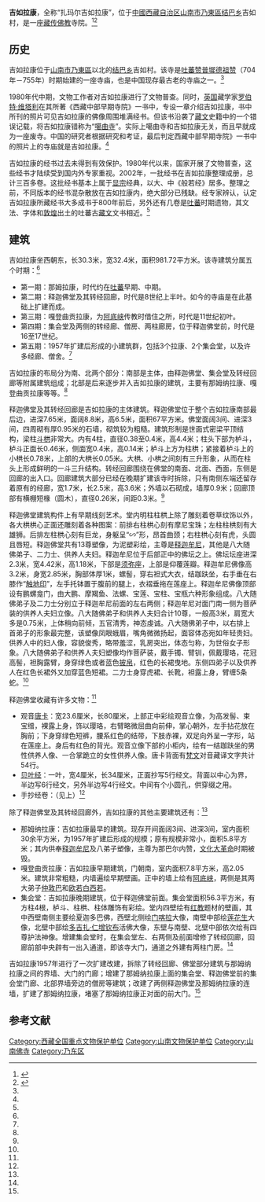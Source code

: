 {{Infobox Tibetan Buddhist monastery
|name = 吉如拉康
|image = 
|image size = 250px
|alt = 
|caption =
|t=
|w=
|to = 
|ipa={{IPA|}}
|z=
|thdl=
|e=
|tc=吉如拉康
|s=吉如拉康
|p=
|m=
|k=
|pushpin_map = 
|latd =  | latm =  | lats =  | latNS = 
|longd=  | longm= | longs =| longEW = 
|iso_region = 
|map_caption = 
|mapsize = 
|location_country = 中国
|location = {{CHN}}[[西藏自治区|西藏自治区]][[山南市|山南市]][[乃東區|乃東區]]
|coordinates_display =
|founded_by =
|date_founded =
|date_renovated =
|sect =
|mather =
|children =
|dedicated_to = 
|tulku =
|head_lama = 
|head_mgh =
|no._of_monks = 
|architecture = 
|festivals =
|footnotes = 
}}
{{文物保护单位
| 级别 = 全国
| 图片 = 
| 名称 = 吉如拉康
| 编号 = 5-412
| 分类 = 古建筑
| 时代 = 唐—清
| 所在 = [[西藏自治区|西藏自治区]][[山南市|山南市]][[乃東區|乃東區]]
| 登录 = 2001年
| Cat = 西藏全国重点文物保护单位
}}
'''吉如拉康'''，全称“扎玛尔吉如拉康”，位于[[中國|中國]][[西藏自治区|西藏自治区]][[山南市|山南市]][[乃東區|乃東區]][[结巴乡|结巴乡]]吉如村，是一座[[藏传佛教|藏传佛教]]寺院。<ref name=zgxzw>{{Cite web |url=http://www.tibet.cn/newzt/rsxzzt/xzsm/t20050705_40471.htm |title=吉如拉康，中国西藏网，于2013-09-19查阅 |access-date=2013-09-19 |archive-date=2016-03-04 |archive-url=https://web.archive.org/web/20160304112323/http://www.tibet.cn/newzt/rsxzzt/xzsm/t20050705_40471.htm |dead-url=no }}</ref><ref name=zgw>{{Cite web |url=http://www.china.com.cn/chinese/2002/Aug/182851.htm |title=西藏吉如拉康寺整理出一批珍贵佛教经典，中国网，2002年8月03日 |access-date=2013年9月19日 |archive-date=2016年3月5日 |archive-url=https://web.archive.org/web/20160305033017/http://www.china.com.cn/chinese/2002/Aug/182851.htm |dead-url=no }}</ref>

==历史==
吉如拉康位于[[山南市|山南市]][[乃東區|乃東區]]以北的[[结巴乡|结巴乡]]吉如村。该寺是[[吐蕃|吐蕃]][[赞普|赞普]][[墀德祖赞|墀德祖赞]]（704年－755年）时期始建的一座寺庙，也是中国现存最古老的寺庙之一。<ref name=zgxzw/>

1980年代中期，文物工作者对吉如拉康进行了文物普查。同时，[[英国|英国]]藏学家[[罗伯特·维塔利|罗伯特·维塔利]]在其所著《西藏中部早期寺院》一书中，专设一章介绍吉如拉康，书中所刊的照片可见吉如拉康的佛像周围堆满经书。但该书沿袭了[[藏文|藏文]]史籍中的一个错误记载，将吉如拉康错称为“[[噶曲寺|噶曲寺]]”。实际上噶曲寺和吉如拉康无关，而且早就成为一座废寺。中国的研究者根据研究和考证，最后判定西藏中部早期寺院》一书中的照片上的寺庙就是吉如拉康。<ref name=zgw/>

吉如拉康的经书过去未得到有效保护。1980年代以来，国家开展了文物普查，这些经书才陆续受到国内外专家重视。2002年，一批经书在吉如拉康整理成册，总计三百多卷。这批经书基本上属于[[显宗|显宗]]经典，以大、中《般若经》居多。整理之前，不同版本的经书混杂散放在吉如拉康内，绝大部分已残缺。经专家辨认，认定吉如拉康所藏经书大多成书于800年前后，另外还有几卷是[[吐蕃|吐蕃]]时期遗物，其文法、字体和[[敦煌|敦煌]]出土的吐蕃古[[藏文|藏文]]文书相近。<ref name=zgw/>

==建筑==
吉如拉康坐西朝东，长30.3米，宽32.4米，面积981.72平方米。该寺建筑分属五个时期：<ref name=zgxzw/>
*第一期：那姆拉康，时代约在[[吐蕃|吐蕃]]早期、中期。
*第二期：释迦佛堂及其转经回廊，时代是8世纪上半叶。如今的寺庙是在此基础上扩建而成。
*第三期：嘎登曲贡拉康，为[[阿底峡|阿底峡]]传教时借住之所，时代是11世纪初叶。
*第四期：集会堂及两侧的转经廊、僧房、两柱廊房，位于释迦佛堂前，时代是16至17世纪。
*第五期：1957年扩建后形成的小建筑群，包括3个拉康、2个集会堂，以及许多经廊、僧舍。<ref name=zgxzw/>

吉如拉康的布局分为南、北两个部分：南部是主体，由释迦佛堂、集会堂及转经回廊等附属建筑组成；北部是后来逐步并入吉如拉康的建筑，主要有那姆纳拉康、嘎登曲贡拉康等等。<ref name=zgxzw/>

释迦佛堂及其转经回廊是吉如拉康的主体建筑。释迦佛堂位于整个吉如拉康南部最后边，进深7.65米，面阔8.8米，高6.5米，面积67平方米。佛堂面阔3间、进深3间，四周砌有厚0.95米的石墙，砌筑较为粗糙。建筑形制是世面式密梁平顶结构，梁柱[[斗栱|斗栱]]非常大。内有4柱，直径0.38至0.4米，高4.4米；柱头下部为栌斗，栌斗正面长0.46米，侧面宽0.4米，高0.14米；栌斗上方为柱栱；紧接着栌斗上的小栱长0.78米，上部的大栱长0.05米。大栱、小栱之间刻有三升形象，从而在柱头上形成鲜明的一斗三升结构。转经回廊围绕在佛堂的南面、北面、西面，东侧是回廊的出入口。回廊建筑大部分已经在晚期扩建该寺时拆除，只有南侧东端还留存着原有的经廊，宽1.7米，长2.5米，高3.6米；外墙以石砌成，墙厚0.9米；回廊顶部有横棚短椽（圆木），直径0.26米，间距0.3米。<ref name=zgxzw/>

释迦佛堂建筑构件上有早期线刻艺术。堂内明柱柱栱上除了雕刻着卷草纹饰以外，各大栱栱心正面还雕刻着各种图案：前排右柱栱心刻有摩尼宝珠；左柱柱栱刻有大雄狮。后排左柱栱心刻有巨龙，身躯呈“∽”形，昂首曲颈；右柱栱心刻有虎，头圆且唇短。释迦佛堂共有13尊塑像，为泥塑彩绘，主尊是[[释迦牟尼|释迦牟尼]]，其他是八大随佛弟子、二力士、供养人夫妇。释迦牟尼位于后部正中的佛坛之上。佛坛坛座进深2.3米，宽4.42米，高1.18米，下部是[[须弥座|须弥座]]，上部是仰覆莲瓣。释迦牟尼佛像高3.2米，身宽2.85米，胸部体厚1米，螺髻，穿右袒式大衣，结跏趺坐，右手垂在右膝作“[[触地印|触地印]]”，左手托钵置于腹前的腿上，衣褶垂拖在莲座上。释迦牟尼佛像顶部设有鹏螺龛门，由大鹏、摩羯鱼、法螺、宝莲、宝柱、宝瓶六种形象组成。八大随佛弟子及二力士分别立于释迦牟尼前面的左右两侧；释迦牟尼对面门南一侧为菩萨装的供养人夫妇立像。八大随佛弟子和供养人夫妇合计10尊，一般高3米，肩宽大多是0.75米，上体稍向前倾，五官清秀，神态虔诚。八大随佛弟子中，以右排上首弟子的形象最完整，该塑像凤眼蛾眉，嘴角微微扬起，面容体态宛如年轻贵妇。供养人中的妇人像，容貌俊秀，略带羞涩，乳房突出，体态匀称，为世俗女子形象。八大随佛弟子和供养人夫妇塑像均作菩萨装，戴手镯、臂钏，佩戴璎珞，花冠高髻，袒胸露臂，身穿绿色或者蓝色[[披帛|披帛]]，红色的长裙曳地。东侧四弟子以及供养人在红色长裙外又加穿蓝色短裙。二力士身穿虎裙、长靴，袒露上身，臂缠5条蛇。<ref name=zgxzw/>

释迦佛堂收藏有许多文物：<ref name=zgxzw/>
*观音[[唐卡|唐卡]]：宽23.6厘米，长80厘米，上部正中彩绘观音立像，为高发髻、束宝缯，裸露上身，饰以璎珞，右臂略微屈曲向前伸，掌心朝外，左手拈花放在胸前；下身穿绿色短裤，腰系红色的结带，下肢赤裸，双足向外呈一字形，站在莲座上。身后有红色的背光。观音立像下部的小柜内，绘有一结跏趺坐的男性供养人像、一合掌跪立的女性供养人像。唐卡背面有[[梵文|梵文]]对音藏译文字共计54行。
*[[贝叶经|贝叶经]]：一叶，宽4厘米，长34厘米，正面抄写5行经文。背面以中心为界，半边写6行经文，另外半边写4行经文。中间有个小圆孔，供穿缀之用。
*手抄经卷：（见上）<ref name=zgxzw/>

除了释迦佛堂及其转经回廊外，吉如拉康的其他主要建筑还有：<ref name=zgxzw/>
*那姆纳拉康：吉如拉康最早的建筑。现存开间面阔3间、进深3间，室内面积30余平方米，为1957年扩建后形成的规模；原有规模非常小，面积5.8平方米；其内供奉[[释迦牟尼|释迦牟尼]]及八弟子塑像，主尊为那巴尔内赞，[[文化大革命|文化大革命]]时期被毁。
*嘎登曲贡拉康：吉如拉康早期建筑，门朝南，室内面积7.8平方米，高2.05米。建筑非常粗糙，内墙遍绘早期壁画。正中的墙上绘有[[阿底峡|阿底峡]]，两侧是其两大弟子[[仲敦巴|仲敦巴]]和[[欧若白西若|欧若白西若]]。
*集会堂：吉如拉康晚期建筑，位于释迦佛堂前面。集会堂面积56.3平方米，有方柱4根，栌斗、柱栱、柱体雕饰有彩绘。堂内四壁绘有[[红教|红教]]题材的壁画，其中西壁南侧主要绘夏迦多巴佛，西壁北侧绘[[门喀拉|门喀拉]]大像，南壁中部绘[[莲花生|莲花生]]大像，北壁中部绘[[多吉扎·仁增钦布|多吉扎·仁增钦布]]活佛大像，东壁与南壁、北壁中部依次绘有四尊护法神像。增建集会堂时，在集会堂左、右两侧及前面增修了转经回廊，回廊前部中央辟有一出入通道，即该寺大门，通道之外建有两柱门房。<ref name=zgxzw/>

吉如拉康1957年进行了一次扩建改建，拆除了转经回廊、佛堂部分建筑与那姆纳拉康之间的界墙、大门的门廊；增建了那姆纳拉康上面的集会堂、释迦佛堂前的集会堂门廊、北部界墙旁边的僧房等建筑；改建了两侧释迦佛堂及那姆纳拉康的连墙，扩建了那姆纳拉康，堵塞了那姆纳拉康正对面的前大门。<ref name=zgxzw/>

==参考文献==
{{reflist}}

{{西藏全国重点文物保护单位}}
[[Category:西藏全国重点文物保护单位|Category:西藏全国重点文物保护单位]]
[[Category:山南文物保护单位|Category:山南文物保护单位]]
[[Category:山南佛寺|Category:山南佛寺]]
[[Category:乃东区|Category:乃东区]]